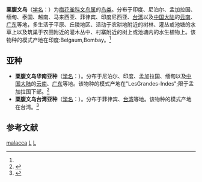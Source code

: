 {{Speciesbox 
| taxon = Lonchura malacca
| image = Black-headed Munia I IMG 7747.jpg
| range_map = Tricoloured Munia range.svg
| authority = ([[卡尔·林奈|Linnaeus]])<ref name='id4065'>{{cite web| url =http://www.bioinfo.cn/db05/BjdwSpecies.php?action=view&id=4065| title =栗腹文鸟| work =《中国动物物种编目数据库》| publisher =中国科学院微生物研究所| author =中国科学院动物研究所| accessdate =2009-04-04| deadurl =yes| archiveurl =https://web.archive.org/web/20160305093934/http://www.bioinfo.cn/db05/BjdwSpecies.php?action=view&id=4065| archivedate =2016-03-05}}</ref>
}}

'''栗腹文鸟'''（[[学名|学名]]：{{lang|la|''Lonchura malacca''}}）为[[梅花雀科|梅花雀科]][[文鸟属|文鸟属]]的[[鸟类|鸟类]]。分布于印度、尼泊尔、孟加拉国、缅甸、泰国、越南、马来西亚、菲律宾、印度尼西亚、[[台湾|台湾]]以及[[中国大陆|中国大陆]]的[[云南|云南]]、[[广东|广东]]等地，多生活于平原、丘陵地区、活动于农耕地附近的树林、灌丛或池塘的水草上以及筑巢于农田附近的灌木丛中、村寨附近的树上或池塘内的水生植物上。该物种的模式产地在印度:Belgaum,Bombay。<ref name='id4065'/>

== 亚种 ==
* '''栗腹文鸟华南亚种'''（[[学名|学名]]：{{lang|la|''Lonchura malacca atricapilla''}}）。分布于尼泊尔、印度、孟加拉国、缅甸以及[[中国大陆|中国大陆]]的[[云南|云南]]、[[广东|广东]]等地。该物种的模式产地在"LesGrandes-Indes";限于孟加拉国下部。<ref name='id4066'>{{cite web| url =http://www.bioinfo.cn/db05/BjdwSpecies.php?action=view&id=4066| title =栗腹文鸟华南亚种| work =《中国动物物种编目数据库》| publisher =中国科学院微生物研究所| author =中国科学院动物研究所| accessdate =2009-04-04| deadurl =yes| archiveurl =https://web.archive.org/web/20160305052130/http://www.bioinfo.cn/db05/BjdwSpecies.php?action=view&id=4066| archivedate =2016-03-05}}</ref>
* '''栗腹文鸟台湾亚种'''（[[学名|学名]]：{{lang|la|''Lonchura malacca taiwanensis''}}）。分布于菲律宾、[[台湾|台湾]]等地。该物种的模式产地在台湾。<ref name='id4067'>{{cite web| url =http://www.bioinfo.cn/db05/BjdwSpecies.php?action=view&id=4067| title =栗腹文鸟台湾亚种| work =《中国动物物种编目数据库》| publisher =中国科学院微生物研究所| author =中国科学院动物研究所| accessdate =2009-04-04| deadurl =yes| archiveurl =https://web.archive.org/web/20160305054200/http://www.bioinfo.cn/db05/BjdwSpecies.php?action=view&id=4067| archivedate =2016-03-05}}</ref>

== 参考文献 ==
{{reflist}}
{{Taxonbar|from=Q478632}}

[[Category:文鸟属|malacca]]
[[Category:卡尔·林奈命名的生物分类|L]]
[[Category:1766年描述的鳥類|L]]